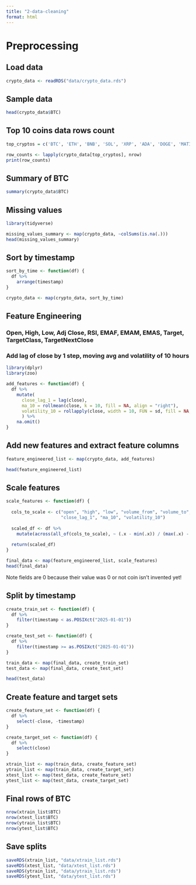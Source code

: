 ```yaml
---
title: "2-data-cleaning"
format: html
---
```


# Preprocessing

## Load data
```r
crypto_data <- readRDS("data/crypto_data.rds")
```


## Sample data
```r
head(crypto_data$BTC)
```


## Top 10 coins data rows count
```r
top_cryptos = c('BTC', 'ETH', 'BNB', 'SOL', 'XRP', 'ADA', 'DOGE', 'MATIC', 'DOT', 'FTM')

row_counts <- lapply(crypto_data[top_cryptos], nrow)
print(row_counts)
```


## Summary of BTC
```r
summary(crypto_data$BTC)
```


## Missing values
```r
library(tidyverse)

missing_values_summary <- map(crypto_data, ~colSums(is.na(.)))
head(missing_values_summary)
```


## Sort by timestamp
```r
sort_by_time <- function(df) {
  df %>%
    arrange(timestamp)
}

crypto_data <- map(crypto_data, sort_by_time)
```


## Feature Engineering
### Open, High, Low, Adj Close, RSI, EMAF, EMAM, EMAS, Target, TargetClass, TargetNextClose

### Add lag of close by 1 step, moving avg and volatility of 10 hours
```r
library(dplyr)
library(zoo)

add_features <- function(df) {
  df %>%
    mutate(
      close_lag_1 = lag(close),
      ma_10 = rollmean(close, k = 10, fill = NA, align = "right"),
      volatility_10 = rollapply(close, width = 10, FUN = sd, fill = NA, align = "right")
      ) %>%
    na.omit()
}
```


## Add new features and extract feature columns
```r
feature_engineered_list <- map(crypto_data, add_features)

head(feature_engineered_list)
```


## Scale features
```r
scale_features <- function(df) {
  
  cols_to_scale <- c("open", "high", "low", "volume_from", "volume_to", 
                     "close_lag_1", "ma_10", "volatility_10")
  
  scaled_df <- df %>%
    mutate(across(all_of(cols_to_scale), ~ (.x - min(.x)) / (max(.x) - min(.x))))
  
  return(scaled_df)
}

final_data <- map(feature_engineered_list, scale_features)
head(final_data)
```
Note fields are 0 because their value was 0 or not coin isn't invented yet!


## Split by timestamp
```r
create_train_set <- function(df) {
  df %>%
    filter(timestamp < as.POSIXct("2025-01-01"))
}

create_test_set <- function(df) {
  df %>%
    filter(timestamp >= as.POSIXct("2025-01-01"))
}

train_data <- map(final_data, create_train_set)
test_data <- map(final_data, create_test_set)

head(test_data)
```


## Create feature and target sets
```r
create_feature_set <- function(df) {
  df %>%
    select(-close, -timestamp)
}

create_target_set <- function(df) {
  df %>%
    select(close)
}

xtrain_list <- map(train_data, create_feature_set)
ytrain_list <- map(train_data, create_target_set)
xtest_list <- map(test_data, create_feature_set)
ytest_list <- map(test_data, create_target_set)
```

  
## Final rows of BTC
```r
nrow(xtrain_list$BTC)
nrow(xtest_list$BTC)
nrow(ytrain_list$BTC)
nrow(ytest_list$BTC)
```


## Save splits
```r
saveRDS(xtrain_list, "data/xtrain_list.rds")
saveRDS(xtest_list, "data/xtest_list.rds")
saveRDS(ytrain_list, "data/ytrain_list.rds")
saveRDS(ytest_list, "data/ytest_list.rds")
```
